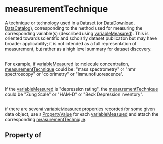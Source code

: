# measurementTechnique

A technique or technology used in a <a class="localLink" href="/Dataset">Dataset</a> (or <a class="localLink" href="/DataDownload">DataDownload</a>, <a class="localLink" href="/DataCatalog">DataCatalog</a>),
corresponding to the method used for measuring the corresponding variable(s) (described using <a class="localLink" href="/variableMeasured">variableMeasured</a>). This is oriented towards scientific and scholarly dataset publication but may have broader applicability; it is not intended as a full representation of measurement, but rather as a high level summary for dataset discovery.<br/><br/>

For example, if <a class="localLink" href="/variableMeasured">variableMeasured</a> is: molecule concentration, <a class="localLink" href="/measurementTechnique">measurementTechnique</a> could be: "mass spectrometry" or "nmr spectroscopy" or "colorimetry" or "immunofluorescence".<br/><br/>

If the <a class="localLink" href="/variableMeasured">variableMeasured</a> is "depression rating", the <a class="localLink" href="/measurementTechnique">measurementTechnique</a> could be "Zung Scale" or "HAM-D" or "Beck Depression Inventory".<br/><br/>

If there are several <a class="localLink" href="/variableMeasured">variableMeasured</a> properties recorded for some given data object, use a <a class="localLink" href="/PropertyValue">PropertyValue</a> for each <a class="localLink" href="/variableMeasured">variableMeasured</a> and attach the corresponding <a class="localLink" href="/measurementTechnique">measurementTechnique</a>.

## Property of



